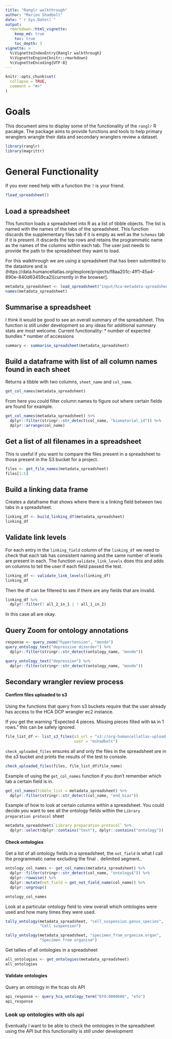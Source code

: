 ```yaml
---
title: "Ranglr walkthrough"
author: "Marion Shadbolt"
date: "`r Sys.Date()`"
output: 
  rmarkdown::html_vignette:
    keep_md: true
    toc: true
    toc_depth: 3
vignette: >
  %\VignetteIndexEntry{Ranglr walkthrough}
  %\VignetteEngine{knitr::rmarkdown}
  %\VignetteEncoding{UTF-8}
---
```


```r
knitr::opts_chunk$set(
  collapse = TRUE,
  comment = "#>"
)
```

# Goals

This document aims to display some of the functionality of the `ranglr` R pacakge. The package aims to provide functions and tools to help primary wranglers wrangle their data and secondary wranglers review a dataset.

```r
library(ranglr)
library(magrittr)
```

# General Functionality

If you ever need help with a function the `?` is your friend.

```r
?load_spreadsheet()
```


## Load a spreadsheet

This function loads a spreadsheet into R as a list of tibble objects. The list is named with the names of the tabs of the spreadsheet. This function discards the supplementary files tab if it is empty as well as the `Schemas` tab if it is present. It discards the top rows and retains the programmatic name as the names of the columns within each tab. The user just needs to provide the path to the spreadsheet they want to load.

For this walkthrough we are using a spreadsheet that has been submitted to the datastore and is (https://data.humancellatlas.org/explore/projects/f8aa201c-4ff1-45a4-890e-840d63459ca2)[currently in the browser]. 

```r
metadata_spreadsheet <- load_spreadsheet("input/hca-metadata-spreadsheet-GSE95459-GSE114374-colon.xlsx")
names(metadata_spreadsheet)
```

## Summarise a spreadsheet

I think it would be good to see an overall summary of the spreadsheet. This function is still under development so any ideas for additional summary stats are most welcome. Current functionality:
* number of expected bundles
* number of accessions

```r
summary <- summarise_spreadsheet(metadata_spreadsheet)
```

## Build a dataframe with list of all column names found in each sheet

Returns a tibble with two columns, `sheet_name` and `col_name`.

```r
get_col_names(metadata_spreadsheet)
```

From here you could filter column names to figure out where certain fields are found for example.

```r
get_col_names(metadata_spreadsheet) %>%
  dplyr::filter(stringr::str_detect(col_name, "biomaterial_id")) %>%
  dplyr::arrange(col_name)
```


## Get a list of all filenames in a spreadsheet

This is useful if you want to compare the files present in a spreadsheet to those present in the S3 bucket for a project.

```r
files <- get_file_names(metadata_spreadsheet)
files[1:5]
```

## Build a linking data frame

Creates a dataframe that shows where there is a linking field between two tabs in a spreadsheet.

```r
linking_df <- build_linking_df(metadata_spreadsheet)
linking_df
```

## Validate link levels

For each entry in the `linking_field` column of the `linking_df` we need to check that each tab has consistent naming and the same number of levels are present in each. The function `validate_link_levels` does this and adds on columns to tell the user if each field passed the test.

```r
linking_df <- validate_link_levels(linking_df)
linking_df
```

Then the df can be filtered to see if there are any fields that are invalid.

```r
linking_df %>%
  dplyr::filter(! all_2_in_1 | ! all_1_in_2)
```

In this case all are okay.

## Query Zoom for ontology annotations

```r
response <- query_zoom("hypertension", "mondo")
query_ontology_text("depressive disorder") %>%
  dplyr::filter(stringr::str_detect(ontology_name, "mondo"))

query_ontology_text("depression") %>%
  dplyr::filter(stringr::str_detect(ontology_name, "mondo"))
```


## Secondary wrangler review process

<!-- ### Reconstruct experiment -->

<!-- #### Graph diagram -->

<!-- Currently thinking of how to implement this. -->

#### Confirm files uploaded to s3

Using the functions that query from s3 buckets require that the user already has access to the HCA DCP wrangler ec2 instance.

If you get the warning "Expected 4 pieces. Missing pieces filled with `NA` in 1 rows." this can be safely ignored.

```r
file_list_df <- list_s3_files(s3_url = "s3://org-humancellatlas-upload-staging/aaaaaaaa-bbbb-cccc-dddd-acf331bf0e8f/", 
                              user = "mshadbolt")

```

`check_uploaded_files` ensures all and only the files in the spreadsheet are in the s3 bucket and prints the results of the test to console.

```r
check_uploaded_files(files, file_list_df$file_name)
```

Example of using the `get_col_names` function if you don't remember which tab a certain field is in.

```r
get_col_names(tibble_list = metadata_spreadsheet) %>%
  dplyr::filter(stringr::str_detect(col_name, "end_bias"))
```

Example of how to look at certain columns within a spreadsheet. You could decide you want to see all the ontology fields within the `Library preparation protocol` sheet

```r
metadata_spreadsheet$`Library preparation protocol` %>% 
  dplyr::select(dplyr::contains("text"), dplyr::contains("ontology"))
```


#### Check ontologies

Get a list of all ontology fields in a spreadsheet, the `not_field` is what I call the programmatic name excluding the final `.` delimited segment..

```r
ontology_col_names <- get_col_names(metadata_spreadsheet) %>%
  dplyr::filter(stringr::str_detect(col_name, "ontology$")) %>%
  dplyr::rowwise() %>%
  dplyr::mutate(not_field = get_not_field_name(col_name)) %>%
  dplyr::ungroup() 

ontology_col_names
```

Look at a particular ontology field to view overall which ontologies were used and how many times they were used.

```r
tally_ontology(metadata_spreadsheet, "cell_suspension.genus_species",
               "Cell suspension")
```

```r
tally_ontology(metadata_spreadsheet, "specimen_from_organism.organ",
               "Specimen from organism")
```

Get tallies of all ontologies in a spreadsheet

```r
all_ontologies <- get_ontologies(metadata_spreadsheet)
all_ontologies
```

#### Validate ontologies

Query an ontology in the hcao ols API

```r
api_response <- query_hca_ontology_term("EFO:0000606", "efo")
api_response
```

### Look up ontologies with ols api

Eventually I want to be able to check the ontologies in the spreadsheet using the API but this functionality is still under development

<!-- Leaving this here because I might be able to use simliar code and don't want
to forget about these functions-->
<!-- ```{r} -->
<!-- purrr::map2_dfr(.x = metadata_spreadsheet, -->
<!--                 .y = metadata_spreadsheet, -->
<!--                 .f = ~get_linking_fields(.x, .y)) %>% View() -->

<!-- purrr::map2_dfr(.x = metadata_spreadsheet, -->
<!--                 .y = names(metadata_spreadsheet), -->
<!--                 .f = colnames) -->
<!-- ``` -->


